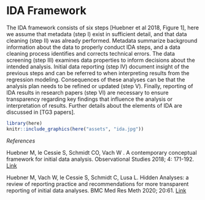 # IDA Framework

The IDA framework consists of six steps [Huebner et al 2018, Figure 1], here we assume that metadata (step I) exist in sufficient detail, and that data cleaning (step II) was already performed. Metadata summarize background information about the data to properly conduct IDA steps, and a data cleaning process identifies and corrects technical errors.  The data screening (step III) examines data properties to inform decisions about the intended analysis. Initial data reporting (step IV) document insight of the previous steps and can be referred to when interpreting results from the regression modeling. Consequences of these analyses can be that the analysis plan needs to be refined or updated (step V). Finally, reporting of IDA results in research papers (step VI) are necessary to ensure transparency regarding key findings that influence the analysis or interpretation of results. Further details about the elements of IDA are discussed  in [TG3 papers].

```r
library(here)
knitr::include_graphics(here("assets", "ida.jpg"))
```


*References*

Huebner M, le Cessie S, Schmidt CO, Vach W . A contemporary conceptual framework for initial data analysis. Observational Studies 2018; 4: 171-192. [Link](https://obsstudies.org/contemporary-conceptual-framework-initial-data-analysis/)

Huebner M, Vach W, le Cessie S, Schmidt C, Lusa L. Hidden Analyses: a review of reporting practice and recommendations for more transparent reporting of initial data analyses. BMC Med Res Meth 2020; 20:61. [Link](https://obsstudies.org/contemporary-conceptual-framework-initial-data-analysis/)
